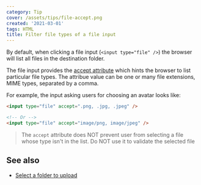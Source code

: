 ```yaml
---
category: Tip
cover: /assets/tips/file-accept.png
created: '2021-03-01'
tags: HTML
title: Filter file types of a file input
---
```


By default, when clicking a file input (`<input type="file" />`) the browser will list all files in the destination folder.

The file input provides the [accept attribute](https://developer.mozilla.org/en-US/docs/Web/HTML/Attributes/accept) which hints the browser to list particular file types. The attribue value can be one or many file extensions, MIME types, separated by a comma.

For example, the input asking users for choosing an avatar looks like:

```html
<input type="file" accept=".png, .jpg, .jpeg" />

<!-- Or -->
<input type="file" accept="image/png, image/jpeg" />
```

> The `accept` attribute does NOT prevent user from selecting a file whose type isn't in the list. Do NOT use it to validate the selected file

## See also

-   [Select a folder to upload](https://phuoc.ng/collection/tips/select-a-folder-to-upload/)
